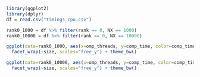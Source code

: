 ```r
library(ggplot2)
library(dplyr)
df = read.csv("timings_cpu.csv")
```


```r
rank0_1000 = df %>% filter(rank == 0, NX == 1000)
rank0_10000 = df %>% filter(rank == 0, NX == 10000)

ggplot(data=rank0_1000, aes(x=omp_threads, y=comp_time, color=comp_time)) + geom_point() + geom_line() + 
  facet_wrap(~size, scales="free_y") + theme_bw()

ggplot(data=rank0_10000, aes(x=omp_threads, y=comp_time, color=comp_time)) + geom_point() + geom_line() + 
  facet_wrap(~size, scales="free_y") + theme_bw()
```


